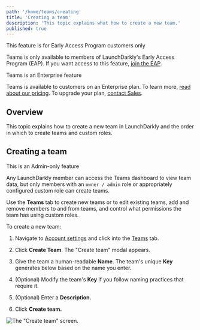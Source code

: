```yaml
---
path: '/home/teams/creating'
title: 'Creating a team'
description: 'This topic explains what how to create a new team.'
published: true
---
```


<Callout intent="info">
  <CalloutTitle>This feature is for Early Access Program customers only</CalloutTitle>
  <CalloutDescription>

Teams is only available to members of LaunchDarkly's Early Access Program (EAP). If you want access to this feature, [join the EAP](https://docs.google.com/forms/d/e/1FAIpQLScJ5qCC_RZTW9pPSXVZk9HaKzpltNAeoQb2t6gh7dLicwQWQQ/viewform).

  </CalloutDescription>
</Callout>

<Callout intent="primary">
  <CalloutTitle>Teams is an Enterprise feature</CalloutTitle>
  <CalloutDescription>

Teams is available to customers on an Enterprise plan. To learn more, [read about our pricing](https://launchdarkly.com/pricing/). To upgrade your plan, [contact Sales](https://launchdarkly.com/contact-sales/).

  </CalloutDescription>
</Callout>

## Overview

This topic explains how to create a new team in LaunchDarkly and the order in which to create teams and custom roles.

## Creating a team

<Callout intent="info">
<CalloutTitle>This is an Admin-only feature</CalloutTitle>
<CalloutDescription>

Any LaunchDarkly member can access the Teams dashboard to view team data, but only members with an `owner / admin` role or appropriately configured custom role can create teams.

  </CalloutDescription>
</Callout>

Use the **Teams** tab to create new teams or to edit existing teams, add and remove members to and from teams, and control what permissions the team has using custom roles.

To create a new team:

1. Navigate to [Account settings](https://app.launchdarkly.com/settings) and click into the [Teams](https://app.launchdarkly.com/settings/teams) tab.
2. Click **Create Team**. The "Create team" modal appears.
3. Give the team a human-readable **Name**. The team's unique **Key** generates below based on the name you enter.
4. (Optional) Modify the team's **Key** if you follow naming practices that require it.
5. (Optional) Enter a **Description.**

8. Click **Create team.**

![The "Create team" screen.](../../images/teams-create.png)
